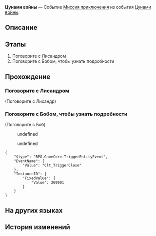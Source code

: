 {{Дополнить|Диалоги.}}
{{Миссия Инфобокс
|id              = 8021201
|Название        = 
|Изображение     = Миссия Освоения Цунами войны.png
|Тип             = Миссия приключения
|События         = Цунами войны
|Глава           = 
|Условия         = Завершена [[Миссия Освоения]] ''[[Тишина галактики]]''
|Персонажи       = Боб; Лисандр; Первопроходец
|СтартЛокация    = Зона поддержки
|Мир             = Космическая станция «Герта»
|Локации         = Зона поддержки
|Предыдущая      = 
|Следующая       = 
|Награды         = Кредиты*5 000
}}
'''Цунами войны''' — Событие [[Миссия приключения]] из события [[Цунами войны]].

==Описание==
{{Описание|<!--официальное описание из Перекрёстка судеб-->}}

==Этапы==
# Поговорите с Лисандром
# Поговорите с Бобом, чтобы узнать подробности

==Прохождение==
{{Дополнить}}


===Поговорите с Лисандром===
{{Описание миссии|локация=Зона поддержки|Отставной исследователь хочет о чём-то поговорить с вами на космической станции, лучше встретиться с ним лично.<br />Он очень загадочен, но, возможно, у него есть для вас хорошие новости.}}
{{Диалог Начало}}

;(Поговорите с Лисандр)
<!--Unknown TalkSentence: 821210102-->
<!--Unknown TalkSentence: 821210104-->
<!--Unknown TalkSentence: 821210105-->
{{Диалог Конец}}

===Поговорите с Бобом, чтобы узнать подробности===
{{Описание миссии|локация=Зона поддержки|Лисандр только что вернулся из отпуска на Пенаконии. Похоже, он наслышан о ваших достижениях и хочет лично встретиться с «{{MC|ж=героиней|м=героем}} космической станции».}}
{{Диалог Начало}}

;(Поговорите с Боб)
<!--Unknown TalkSentence: 821210202-->
:{{Диалог|Стрелка}} undefined
:{{Диалог|Стрелка}} undefined
<!--Unknown TalkSentence: 821210204-->
<!--Unknown TalkSentence: 821210207-->
<!--Unknown TalkSentence: 821210208-->
<pre>{
	"$type": "RPG.GameCore.TriggerEntityEvent",
	"EventName": {
		"Value": "Clt_TriggerClose"
	},
	"InstanceID": {
		"FixedValue": {
			"Value": 300001
		}
	}
}</pre>
{{Диалог Конец}}

==На других языках==
{{На других языках
|en   = Tides of War
|zhs  = 战意狂潮
|zht  = 戰意狂潮
|ja   = 戦意の潮
|ko   = 전의의 파도
|es   = Corrientes de guerra
|fr   = Furie du combat
|ru   = Цунами войны
|th   = กระแสวิญญาณนักสู้
|vi   = Chiến Ý Mạnh Mẽ
|de   = Kampfesrausch
|id   = Ombak Peperangan
|pt   = Ondas da Guerra
}}

==История изменений==
{{История изменений|2.7}}
